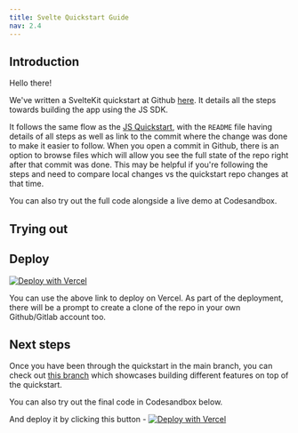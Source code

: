 ```yaml
---
title: Svelte Quickstart Guide
nav: 2.4
---
```


## Introduction

Hello there!

We've written a SvelteKit quickstart at Github [here](https://github.com/100mslive/svelte-100ms). It details all the steps towards building the app using the JS SDK. 

It follows the same flow as the [JS Quickstart](./javascript-quickstart), with the `README` file having details of all steps as well as link to the commit where the change was done to make it easier to follow. When you open a commit in Github, there is an option to browse files which will allow you see the full state of the repo right after that commit was done. This may be helpful if you're following the steps and need to compare local changes vs the quickstart repo changes at that time.

You can also try out the full code alongside a live demo at Codesandbox.

## Trying out

<Codesandbox id="github/100mslive/svelte-100ms?file=/src/routes/+page.svelte" />

## Deploy

[![Deploy with Vercel](https://vercel.com/button)](https://vercel.com/new/clone?repository-url=https%3A%2F%2Fgithub.com%2F100mslive%2Fsvelte-100ms&project-name=svelte-100ms-video-call&repo-name=svelte-100ms-video-call&demo-title=Svelte%20%2B%20100ms&demo-description=A%20video%20call%20app%20built%20with%20SvelteKit%20and%20100ms&demo-url=https%3A%2F%2Fsvelte-100ms.vercel.app%2F&demo-image=https%3A%2F%2Fraw.githubusercontent.com%2F100mslive%2Fsvelte-100ms%2Fmain%2Fstatic%2Fconference.png)

You can use the above link to deploy on Vercel. As part of the deployment, there will be a prompt to create a clone of the repo in your own Github/Gitlab account too.


## Next steps

Once you have been through the quickstart in the main branch, you can check out [this branch](https://github.com/100mslive/svelte-100ms/tree/features) which showcases building different features on top of the quickstart.


You can also try out the final code in Codesandbox below.

<Codesandbox id="github/100mslive/svelte-100ms/tree/features?file=/src/routes/+page.svelte" />

And deploy it by clicking this button - [![Deploy with Vercel](https://vercel.com/button)](https://vercel.com/new/clone?repository-url=https%3A%2F%2Fgithub.com%2F100mslive%2Fsvelte-100ms%2Ftree%2Ffeatures&project-name=svelte-100ms-video-call&repo-name=svelte-100ms-video-call&demo-title=Svelte%20%2B%20100ms&demo-description=A%20video%20call%20app%20built%20with%20SvelteKit%20and%20100ms&demo-url=https%3A%2F%2Fsvelte-100ms.vercel.app%2F&demo-image=https%3A%2F%2Fraw.githubusercontent.com%2F100mslive%2Fsvelte-100ms%2Fmain%2Fstatic%2Fconference.png)
